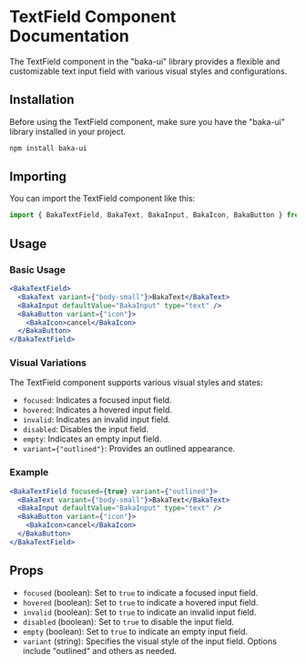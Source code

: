 # TextField Component Documentation

The TextField component in the "baka-ui" library provides a flexible and customizable text input field with various visual styles and configurations.

## Installation

Before using the TextField component, make sure you have the "baka-ui" library installed in your project.

```bash
npm install baka-ui
```

## Importing

You can import the TextField component like this:

```javascript
import { BakaTextField, BakaText, BakaInput, BakaIcon, BakaButton } from "baka-ui";
```

## Usage

### Basic Usage

```jsx
<BakaTextField>
  <BakaText variant={"body-small"}>BakaText</BakaText>
  <BakaInput defaultValue="BakaInput" type="text" />
  <BakaButton variant={"icon"}>
    <BakaIcon>cancel</BakaIcon>
  </BakaButton>
</BakaTextField>
```

### Visual Variations

The TextField component supports various visual styles and states:

- `focused`: Indicates a focused input field.
- `hovered`: Indicates a hovered input field.
- `invalid`: Indicates an invalid input field.
- `disabled`: Disables the input field.
- `empty`: Indicates an empty input field.
- `variant={"outlined"}`: Provides an outlined appearance.

### Example

```jsx
<BakaTextField focused={true} variant={"outlined"}>
  <BakaText variant={"body-small"}>BakaText</BakaText>
  <BakaInput defaultValue="BakaInput" type="text" />
  <BakaButton variant={"icon"}>
    <BakaIcon>cancel</BakaIcon>
  </BakaButton>
</BakaTextField>
```

## Props

- `focused` (boolean): Set to `true` to indicate a focused input field.
- `hovered` (boolean): Set to `true` to indicate a hovered input field.
- `invalid` (boolean): Set to `true` to indicate an invalid input field.
- `disabled` (boolean): Set to `true` to disable the input field.
- `empty` (boolean): Set to `true` to indicate an empty input field.
- `variant` (string): Specifies the visual style of the input field. Options include "outlined" and others as needed.
